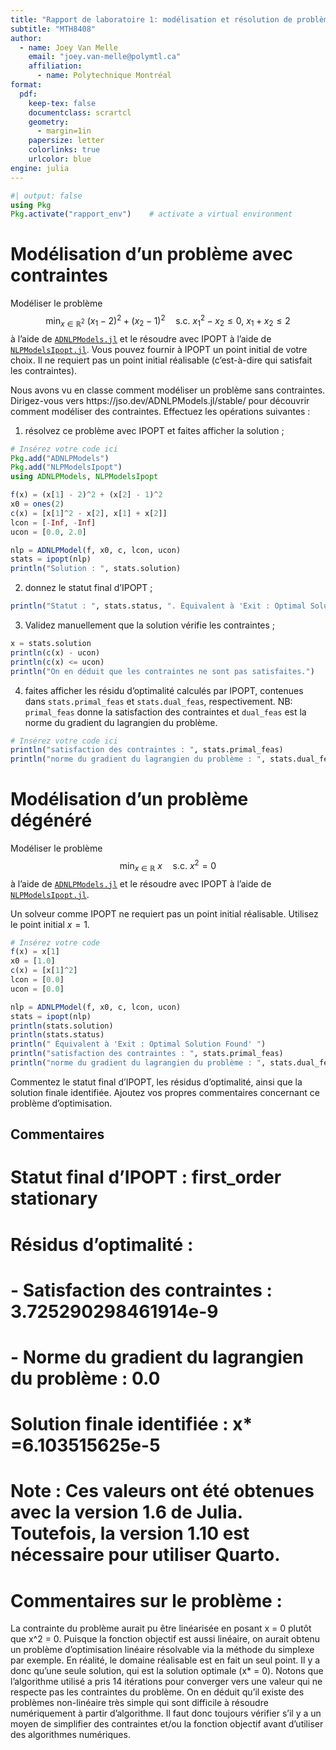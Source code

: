 ```yaml
---
title: "Rapport de laboratoire 1: modélisation et résolution de problèmes avec IPOPT"
subtitle: "MTH8408"
author:
  - name: Joey Van Melle
    email: "joey.van-melle@polymtl.ca"
    affiliation:
      - name: Polytechnique Montréal
format:
  pdf:
    keep-tex: false
    documentclass: scrartcl
    geometry:
      - margin=1in
    papersize: letter
    colorlinks: true
    urlcolor: blue
engine: julia
---
```


```julia
#| output: false
using Pkg
Pkg.activate("rapport_env")    # activate a virtual environment
```

# Modélisation d'un problème avec contraintes

Modéliser le problème
$$
\min_{x \in \mathbb{R}^2} \ (x_1 - 2)^2 + (x_2 - 1)^2 \quad \text{s.c.} \ x_1^2 - x_2 \leq 0, \ x_1 + x_2 \leq 2
$$
à l'aide de [`ADNLPModels.jl`](https://github.com/JuliaSmoothOptimizers/ADNLPModels.jl) et le résoudre avec IPOPT à l'aide de [`NLPModelsIpopt.jl`](https://github.com/JuliaSmoothOptimizers/NLPModelsIpopt.jl).
Vous pouvez fournir à IPOPT un point initial de votre choix.
Il ne requiert pas un point initial réalisable (c'est-à-dire qui satisfait les contraintes).

Nous avons vu en classe comment modéliser un problème sans contraintes.
Dirigez-vous vers https://jso.dev/ADNLPModels.jl/stable/ pour découvrir comment modéliser des contraintes.
Effectuez les opérations suivantes :

1. résolvez ce problème avec IPOPT et faites afficher la solution ;

```julia
# Insérez votre code ici
Pkg.add("ADNLPModels")
Pkg.add("NLPModelsIpopt")
using ADNLPModels, NLPModelsIpopt

f(x) = (x[1] - 2)^2 + (x[2] - 1)^2
x0 = ones(2)
c(x) = [x[1]^2 - x[2], x[1] + x[2]]
lcon = [-Inf, -Inf]
ucon = [0.0, 2.0]

nlp = ADNLPModel(f, x0, c, lcon, ucon)
stats = ipopt(nlp)
println("Solution : ", stats.solution)
```



2. donnez le statut final d'IPOPT ;

```julia
println("Statut : ", stats.status, ". Équivalent à 'Exit : Optimal Solution Found.'")
```

3. Validez manuellement que la solution vérifie les contraintes ;

```julia
x = stats.solution
println(c(x) - ucon)
println(c(x) <= ucon)
println("On en déduit que les contraintes ne sont pas satisfaites.")
```

4. faites afficher les résidu d'optimalité calculés par IPOPT, contenues dans `stats.primal_feas` et `stats.dual_feas`, respectivement.
   NB: `primal_feas` donne la satisfaction des contraintes et `dual_feas` est la norme du gradient du lagrangien du problème.

```julia
# Insérez votre code ici
println("satisfaction des contraintes : ", stats.primal_feas)
println("norme du gradient du lagrangien du problème : ", stats.dual_feas)
```

# Modélisation d'un problème dégénéré

Modéliser le problème
$$
\min_{x \in \mathbb{R}} \ x \quad \text{s.c.} \ x^2 = 0
$$
à l'aide de [`ADNLPModels.jl`](https://github.com/JuliaSmoothOptimizers/ADNLPModels.jl) et le résoudre avec IPOPT à l'aide de [`NLPModelsIpopt.jl`](https://github.com/JuliaSmoothOptimizers/NLPModelsIpopt.jl).

Un solveur comme IPOPT ne requiert pas un point initial réalisable.
Utilisez le point initial $x = 1$.

```julia
# Insérez votre code 
f(x) = x[1]
x0 = [1.0]
c(x) = [x[1]^2]
lcon = [0.0]
ucon = [0.0]

nlp = ADNLPModel(f, x0, c, lcon, ucon)
stats = ipopt(nlp)
println(stats.solution)
println(stats.status)
println(" Équivalent à 'Exit : Optimal Solution Found' ")
println("satisfaction des contraintes : ", stats.primal_feas)
println("norme du gradient du lagrangien du problème : ", stats.dual_feas)

```

Commentez le statut final d'IPOPT, les résidus d'optimalité, ainsi que la solution finale identifiée.
Ajoutez vos propres commentaires concernant ce problème d'optimisation.

## Commentaires

<!-- Insérez vos commentaires ci-dessous. -->

# Statut final d'IPOPT : first_order stationary
# Résidus d'optimalité : 
#  - Satisfaction des contraintes : 3.725290298461914e-9
#  - Norme du gradient du lagrangien du problème : 0.0
# Solution finale identifiée : x*  =6.103515625e-5
# Note : Ces valeurs ont été obtenues avec la version 1.6 de Julia. Toutefois, la version 1.10 est nécessaire pour utiliser Quarto.
# Commentaires sur le problème : 
La contrainte du problème aurait pu être linéarisée en posant x = 0 plutôt que x^2 = 0. Puisque la fonction objectif est aussi linéaire, on aurait obtenu un problème d'optimisation linéaire résolvable via la méthode du simplexe par exemple. En réalité, le domaine réalisable est en fait un seul point. Il y a donc qu'une seule solution, qui est la solution optimale (x* = 0). Notons que l'algorithme utilisé a pris 14 itérations pour converger vers
une valeur qui ne respecte pas les contraintes du problème. On en déduit qu'il existe des problèmes non-linéaire très simple qui sont difficile à résoudre numériquement à partir d'algorithme. Il faut donc toujours vérifier s'il y a un moyen de simplifier des contraintes et/ou la fonction objectif avant d'utiliser des algorithmes numériques.